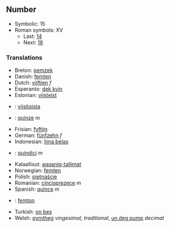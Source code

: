 ==Number==

*Symbolic: 15
*Roman symbols: XV
**Last: [[fourteen|14]]
**Next: [[sixteen|16]]

===Translations===

*Breton: [[pemzek]]
*Danish: [[femten]]
*Dutch: [[vijftien]] ''f''
*Esperanto: [[dek kvin]]
*Estonian: [[viisteist]]
*{{fi}}: [[viisitoista]]
*{{fr}}: [[quinze]] ''m''
*Frisian: [[fyftjin]]
*German: [[fünfzehn]] ''f''
*Indonesian: [[lima belas]]
*{{it}}: [[quindici]] ''m''
*Kalaallisut: [[aqqaniq-tallimat]]
*Norwegian: [[femten]]
*Polish: [[piętnaście]]
*Romanian: [[cincisprezece]] ''m''
*Spanish: [[quince]] ''m''
*{{sv}}: [[femton]]
*Turkish: [[on beş]]
*Welsh: [[pymtheg]] ''vingesimal, traditional'', [[un deg pump]] ''decimal''